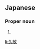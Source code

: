 ==Japanese==
{{ja-kanjitab|ひさ|とし}}

===Proper noun===
{{ja-pos|ひさとし|proper}}

# {{given name|male|lang=ja|sort=ひさとし}}

[[li:久敏]]